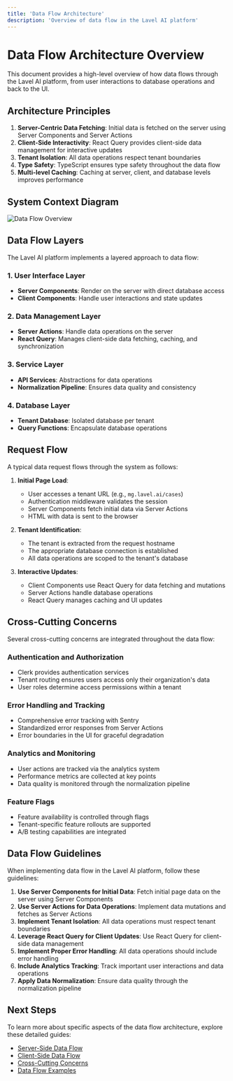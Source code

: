 ```yaml
---
title: 'Data Flow Architecture'
description: 'Overview of data flow in the Lavel AI platform'
---
```


# Data Flow Architecture Overview

This document provides a high-level overview of how data flows through the Lavel AI platform, from user interactions to database operations and back to the UI.

## Architecture Principles

1. **Server-Centric Data Fetching**: Initial data is fetched on the server using Server Components and Server Actions
2. **Client-Side Interactivity**: React Query provides client-side data management for interactive updates
3. **Tenant Isolation**: All data operations respect tenant boundaries
4. **Type Safety**: TypeScript ensures type safety throughout the data flow
5. **Multi-level Caching**: Caching at server, client, and database levels improves performance

## System Context Diagram

<Frame>
  <img src="/images/guides/data-flow-overview.png" alt="Data Flow Overview" />
</Frame>

## Data Flow Layers

The Lavel AI platform implements a layered approach to data flow:

### 1. User Interface Layer
- **Server Components**: Render on the server with direct database access
- **Client Components**: Handle user interactions and state updates

### 2. Data Management Layer
- **Server Actions**: Handle data operations on the server
- **React Query**: Manages client-side data fetching, caching, and synchronization

### 3. Service Layer
- **API Services**: Abstractions for data operations
- **Normalization Pipeline**: Ensures data quality and consistency

### 4. Database Layer
- **Tenant Database**: Isolated database per tenant
- **Query Functions**: Encapsulate database operations

## Request Flow

A typical data request flows through the system as follows:

1. **Initial Page Load**:
   - User accesses a tenant URL (e.g., `mg.lavel.ai/cases`)
   - Authentication middleware validates the session
   - Server Components fetch initial data via Server Actions
   - HTML with data is sent to the browser

2. **Tenant Identification**:
   - The tenant is extracted from the request hostname
   - The appropriate database connection is established
   - All data operations are scoped to the tenant's database

3. **Interactive Updates**:
   - Client Components use React Query for data fetching and mutations
   - Server Actions handle database operations
   - React Query manages caching and UI updates

## Cross-Cutting Concerns

Several cross-cutting concerns are integrated throughout the data flow:

### Authentication and Authorization
- Clerk provides authentication services
- Tenant routing ensures users access only their organization's data
- User roles determine access permissions within a tenant

### Error Handling and Tracking
- Comprehensive error tracking with Sentry
- Standardized error responses from Server Actions
- Error boundaries in the UI for graceful degradation

### Analytics and Monitoring
- User actions are tracked via the analytics system
- Performance metrics are collected at key points
- Data quality is monitored through the normalization pipeline

### Feature Flags
- Feature availability is controlled through flags
- Tenant-specific feature rollouts are supported
- A/B testing capabilities are integrated

## Data Flow Guidelines

When implementing data flow in the Lavel AI platform, follow these guidelines:

1. **Use Server Components for Initial Data**: Fetch initial page data on the server using Server Components
2. **Use Server Actions for Data Operations**: Implement data mutations and fetches as Server Actions
3. **Implement Tenant Isolation**: All data operations must respect tenant boundaries
4. **Leverage React Query for Client Updates**: Use React Query for client-side data management
5. **Implement Proper Error Handling**: All data operations should include error handling
6. **Include Analytics Tracking**: Track important user interactions and data operations
7. **Apply Data Normalization**: Ensure data quality through the normalization pipeline

## Next Steps

To learn more about specific aspects of the data flow architecture, explore these detailed guides:

- [Server-Side Data Flow](/data-flow/server-side)
- [Client-Side Data Flow](/data-flow/client-side)
- [Cross-Cutting Concerns](/data-flow/cross-cutting)
- [Data Flow Examples](/data-flow/examples)